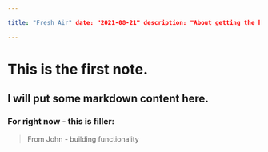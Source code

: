 ```yaml
---

title: "Fresh Air" date: "2021-08-21" description: "About getting the kids to go exercise"

---
```


# This is the first note.

## I will put some markdown content here.

### For right now - this is filler:

> From John - building functionality
